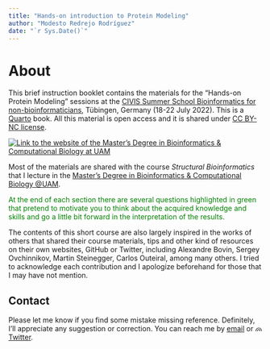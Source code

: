 ```yaml
---
title: "Hands-on introduction to Protein Modeling"
author: "Modesto Redrejo Rodríguez"
date: "`r Sys.Date()`"
---
```


# About

This brief instruction booklet contains the materials for the "Hands-on Protein Modeling" sessions at the [CIVIS Summer School Bioinformatics for non-bioinformaticians](https://civis.eu/en/civis-courses/bioinformatics-for-non-bioinformaticians-computational-analyses-in-health-and-life-sciences), Tübingen, Germany (18-22 July 2022). This is a [Quarto](https://quarto.org/docs/books "Quarto") book. All this material is open access and it is shared under [CC BY-NC license](https://creativecommons.org/licenses/by-nc/2.0/ "CC BY-NC license").

[![Link to the website of the Master's Degree in Bioinformatics & Computational Biology at UAM](pics/QR_master.png "Master's Degree in Bioinformatics & Computational Biology")](https://www-uam-es.translate.goog/Medicina/MasterBioinformaticaBiologiaComputacional/1446820907497.htm?language=es&nodepath=M?ster+Universitario+en+Bioinform?tica+y+Biolog?a+Computacional&_x_tr_sl=es&_x_tr_tl=en&_x_tr_hl=es&_x_tr_pto=wapp)

Most of the materials are shared with the course *Structural Bioinformatics* that I lecture in the [Master's Degree in Bioinformatics & Computational Biology \@UAM](https://www-uam-es.translate.goog/Medicina/MasterBioinformaticaBiologiaComputacional/1446820907497.htm?language=es&nodepath=M?ster+Universitario+en+Bioinform?tica+y+Biolog?a+Computacional&_x_tr_sl=es&_x_tr_tl=en&_x_tr_hl=es&_x_tr_pto=wapp).

[At the end of each section there are several questions highlighted in green that pretend to motivate you to think about the acquired knowledge and skills and go a little bit forward in the interpretation of the results.]{style="color:green"}

The contents of this short course are also largely inspired in the works of others that shared their course materials, tips and other kind of resources on their own websites, GitHub or Twitter, including Alexandre Bovin, Sergey Ovchinnikov, Martin Steinegger, Carlos Outeiral, among many others. I tried to acknowledge each contribution and I apologize beforehand for those that I may have not mention.

## Contact

Please let me know if you find some mistake missing reference. Definitely, I'll appreciate any suggestion or correction. You can reach me by [email](mailto::modesto.redrejo@uam.es) or [![](pics/tw.png "@mredrejo"){width="14" height="11"} Twitter](https://twitter.com/mredrejo "Twitter").
